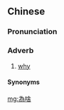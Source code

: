 {{also|为啥}}
==Chinese==
{{zh-forms|s=为啥}}

===Pronunciation===
{{zh-pron
|m=wèishá
|w=3hhue sa
|cat=adv
}}

===Adverb===
{{zh-adv}}

# {{lb|zh|Wu|dialectal Mandarin}} [[why]]
#: {{zh-x|聽講 儂 辭職 勒，為啥？|I heard that you have quitted your job. Why?|SH}}

====Synonyms====
{{zh-dial|為什麼}}

[[mg:為啥]]